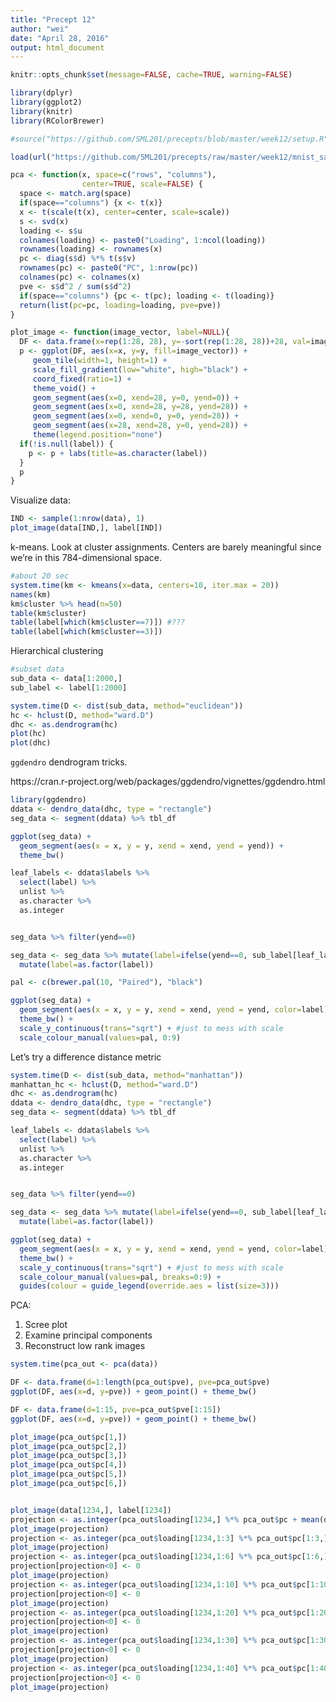 ```yaml
---
title: "Precept 12"
author: "wei"
date: "April 28, 2016"
output: html_document
---
```


```r
knitr::opts_chunk$set(message=FALSE, cache=TRUE, warning=FALSE)
```


```r
library(dplyr)
library(ggplot2)
library(knitr)
library(RColorBrewer)

#source("https://github.com/SML201/precepts/blob/master/week12/setup.R")

load(url("https://github.com/SML201/precepts/raw/master/week12/mnist_sample.RData"))

pca <- function(x, space=c("rows", "columns"), 
                center=TRUE, scale=FALSE) {
  space <- match.arg(space)
  if(space=="columns") {x <- t(x)}
  x <- t(scale(t(x), center=center, scale=scale))
  s <- svd(x)
  loading <- s$u
  colnames(loading) <- paste0("Loading", 1:ncol(loading))
  rownames(loading) <- rownames(x)
  pc <- diag(s$d) %*% t(s$v)
  rownames(pc) <- paste0("PC", 1:nrow(pc))
  colnames(pc) <- colnames(x)
  pve <- s$d^2 / sum(s$d^2)
  if(space=="columns") {pc <- t(pc); loading <- t(loading)}
  return(list(pc=pc, loading=loading, pve=pve))
}

plot_image <- function(image_vector, label=NULL){
  DF <- data.frame(x=rep(1:28, 28), y=-sort(rep(1:28, 28))+28, val=image_vector)
  p <- ggplot(DF, aes(x=x, y=y, fill=image_vector)) + 
	 geom_tile(width=1, height=1) +
	 scale_fill_gradient(low="white", high="black") +
	 coord_fixed(ratio=1) + 
	 theme_void() +
	 geom_segment(aes(x=0, xend=28, y=0, yend=0)) +
	 geom_segment(aes(x=0, xend=28, y=28, yend=28)) +
	 geom_segment(aes(x=0, xend=0, y=0, yend=28)) +
	 geom_segment(aes(x=28, xend=28, y=0, yend=28)) +
	 theme(legend.position="none")
  if(!is.null(label)) {
    p <- p + labs(title=as.character(label))
  }
  p
}


```

Visualize data:
```r
IND <- sample(1:nrow(data), 1)
plot_image(data[IND,], label[IND])
```

k-means. Look at cluster assignments. Centers are barely meaningful since we're in this 784-dimensional space.

```r
#about 20 sec
system.time(km <- kmeans(x=data, centers=10, iter.max = 20))
names(km)
km$cluster %>% head(n=50)
table(km$cluster)
table(label[which(km$cluster==7)]) #???
table(label[which(km$cluster==3)])
```

Hierarchical clustering

```r
#subset data
sub_data <- data[1:2000,]
sub_label <- label[1:2000]

system.time(D <- dist(sub_data, method="euclidean"))
hc <- hclust(D, method="ward.D")
dhc <- as.dendrogram(hc)
plot(hc)
plot(dhc)
```

`ggdendro` dendrogram tricks. 

https://cran.r-project.org/web/packages/ggdendro/vignettes/ggdendro.html

```r
library(ggdendro)
ddata <- dendro_data(dhc, type = "rectangle")
seg_data <- segment(ddata) %>% tbl_df

ggplot(seg_data) + 
  geom_segment(aes(x = x, y = y, xend = xend, yend = yend)) + 
  theme_bw()

leaf_labels <- ddata$labels %>% 
  select(label) %>%
  unlist %>% 
  as.character %>% 
  as.integer


seg_data %>% filter(yend==0)

seg_data <- seg_data %>% mutate(label=ifelse(yend==0, sub_label[leaf_labels[x]], 11)) %>%
  mutate(label=as.factor(label))

pal <- c(brewer.pal(10, "Paired"), "black")

ggplot(seg_data) + 
  geom_segment(aes(x = x, y = y, xend = xend, yend = yend, color=label)) + 
  theme_bw() +
  scale_y_continuous(trans="sqrt") + #just to mess with scale
  scale_colour_manual(values=pal, 0:9)
```

Let's try a difference distance metric
```r
system.time(D <- dist(sub_data, method="manhattan"))
manhattan_hc <- hclust(D, method="ward.D")
dhc <- as.dendrogram(hc)
ddata <- dendro_data(dhc, type = "rectangle")
seg_data <- segment(ddata) %>% tbl_df

leaf_labels <- ddata$labels %>% 
  select(label) %>%
  unlist %>% 
  as.character %>% 
  as.integer


seg_data %>% filter(yend==0)

seg_data <- seg_data %>% mutate(label=ifelse(yend==0, sub_label[leaf_labels[x]], 11)) %>%
  mutate(label=as.factor(label))

ggplot(seg_data) + 
  geom_segment(aes(x = x, y = y, xend = xend, yend = yend, color=label)) + 
  theme_bw() +
  scale_y_continuous(trans="sqrt") + #just to mess with scale
  scale_colour_manual(values=pal, breaks=0:9) +
  guides(colour = guide_legend(override.aes = list(size=3)))
```




PCA:

1. Scree plot
2. Examine principal components
3. Reconstruct low rank images

```r
system.time(pca_out <- pca(data))

DF <- data.frame(d=1:length(pca_out$pve), pve=pca_out$pve)
ggplot(DF, aes(x=d, y=pve)) + geom_point() + theme_bw()

DF <- data.frame(d=1:15, pve=pca_out$pve[1:15])
ggplot(DF, aes(x=d, y=pve)) + geom_point() + theme_bw()

plot_image(pca_out$pc[1,])
plot_image(pca_out$pc[2,])
plot_image(pca_out$pc[3,])
plot_image(pca_out$pc[4,])
plot_image(pca_out$pc[5,])
plot_image(pca_out$pc[6,])


plot_image(data[1234,], label[1234])
projection <- as.integer(pca_out$loading[1234,] %*% pca_out$pc + mean(data[1234,]))
plot_image(projection)
projection <- as.integer(pca_out$loading[1234,1:3] %*% pca_out$pc[1:3,] + mean(data[1234,]))
plot_image(projection)
projection <- as.integer(pca_out$loading[1234,1:6] %*% pca_out$pc[1:6,] + mean(data[1234,]))
projection[projection<0] <- 0
plot_image(projection)
projection <- as.integer(pca_out$loading[1234,1:10] %*% pca_out$pc[1:10,] + mean(data[1234,]))
projection[projection<0] <- 0
plot_image(projection)
projection <- as.integer(pca_out$loading[1234,1:20] %*% pca_out$pc[1:20,] + mean(data[1234,]))
projection[projection<0] <- 0
plot_image(projection)
projection <- as.integer(pca_out$loading[1234,1:30] %*% pca_out$pc[1:30,] + mean(data[1234,]))
projection[projection<0] <- 0
plot_image(projection)
projection <- as.integer(pca_out$loading[1234,1:40] %*% pca_out$pc[1:40,] + mean(data[1234,]))
projection[projection<0] <- 0
plot_image(projection)
```


